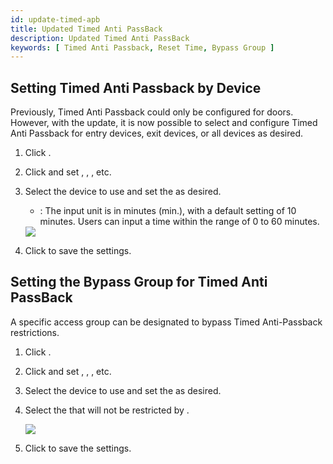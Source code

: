 ```yaml
---
id: update-timed-apb
title: Updated Timed Anti PassBack
description: Updated Timed Anti PassBack
keywords: [ Timed Anti Passback, Reset Time, Bypass Group ]
---
```


## Setting Timed Anti Passback by Device

Previously, Timed Anti Passback could only be configured for doors. However, with the update, it is now possible to select and configure Timed Anti Passback for entry devices, exit devices, or all devices as desired.

1. Click <Cmd sid="common.gnb.door" />.

1. Click <Cmd sid="button.func.addDoor" /> and set <Cmd sid="common.information" />, <Cmd sid="device.info.configuration" />, <Cmd sid="common.option" />, etc.

1. Select the device to use <Cmd sid="timedAPB.title" /> and set the <Cmd sid="door.resetTime" /> as desired.

    * <Cmd sid="door.resetTime" />: The input unit is in minutes (min.), with a default setting of 10 minutes. Users can input a time within the range of 0 to 60 minutes.

    <Image src='/img/biostar-298-timed-apb-drop.png' caption />

1. Click <Cmd sid="button.apply" /> to save the settings.

## Setting the Bypass Group for Timed Anti PassBack

A specific access group can be designated to bypass Timed Anti-Passback restrictions.

1. Click <Cmd sid="common.gnb.door" />.

1. Click <Cmd sid="button.func.addDoor" /> and set <Cmd sid="common.information" />, <Cmd sid="device.info.configuration" />, <Cmd sid="common.option" />, etc.

1. Select the device to use <Cmd sid="timedAPB.title" /> and set the <Cmd sid="door.resetTime" /> as desired.

1. Select the <Cmd sid="zone.apb.bypassGroup" /> that will not be restricted by <Cmd sid="timedAPB.title" />.

    <Image src='/img/biostar-298-timed-apb-bypass.png' caption />

1. Click <Cmd sid="button.apply" /> to save the settings.